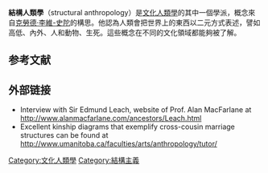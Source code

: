 '''結構人類學'''（structural anthropology）是[[文化人類學|文化人類學]]的其中一個學派，概念來自[[克勞德·李維-史陀|克勞德·李維-史陀]]的構思。他認為人類會把世界上的東西以二元方式表述，譬如高低、內外、人和動物、生死。這些概念在不同的文化領域都能夠被了解。

== 参考文献 ==
{{Reflist}}

== 外部链接 ==
* Interview with Sir Edmund Leach, website of Prof. Alan MacFarlane at http://www.alanmacfarlane.com/ancestors/Leach.html {{Wayback|url=http://www.alanmacfarlane.com/ancestors/Leach.html |date=20210309183155 }}
* Excellent kinship diagrams that exemplify cross-cousin marriage structures can be found at http://www.umanitoba.ca/faculties/arts/anthropology/tutor/ {{Wayback|url=http://www.umanitoba.ca/faculties/arts/anthropology/tutor/ |date=20210427102645 }}

[[Category:文化人類學|Category:文化人類學]]
[[Category:結構主義|Category:結構主義]]